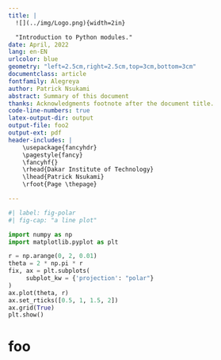 ```yaml
---
title: |
  ![](../img/Logo.png){width=2in}

  "Introduction to Python modules."
date: April, 2022
lang: en-EN
urlcolor: blue
geometry: "left=2.5cm,right=2.5cm,top=3cm,bottom=3cm"
documentclass: article
fontfamily: Alegreya
author: Patrick Nsukami
abstract: Summary of this document
thanks: Acknowledgments footnote after the document title.
code-line-numbers: true
latex-output-dir: output
output-file: foo2
output-ext: pdf
header-includes: |
    \usepackage{fancyhdr}
    \pagestyle{fancy}
    \fancyhf{}
    \rhead{Dakar Institute of Technology}
    \lhead{Patrick Nsukami}
    \rfoot{Page \thepage}

---
```


```python
#| label: fig-polar
#| fig-cap: "a line plot"

import numpy as np
import matplotlib.pyplot as plt

r = np.arange(0, 2, 0.01)
theta = 2 * np.pi * r
fix, ax = plt.subplots(
     subplot_kw = {'projection': "polar"}
)
ax.plot(theta, r)
ax.set_rticks([0.5, 1, 1.5, 2])
ax.grid(True)
plt.show()
```

\newpage

# foo
